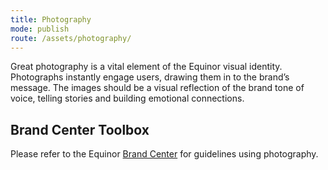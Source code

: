 ```yaml
---
title: Photography
mode: publish
route: /assets/photography/
---
```


Great photography is a vital element of the Equinor visual identity. Photographs instantly engage users, drawing them in to the brand’s message. The images should be a visual reflection of the brand tone of voice, telling stories and building emotional connections.

## Brand Center Toolbox

Please refer to the Equinor [Brand Center](https://communicationtoolbox.equinor.com/brandcenter/en/equinorbc/component/default/100 'Brand Center Toolbox Guidelines') for guidelines using photography.
